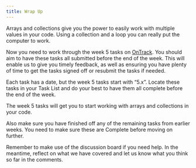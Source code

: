 ```yaml
---
title: Wrap Up
---
```



Arrays and collections give you the power to easily work with multiple values in your code. Using a collection and a loop you can really put the computer to work.

Now you need to work through the week 5 tasks on [OnTrack](https://ontrack.deakin.edu.au). You should aim to have these tasks all submitted before the end of the week. This will enable us to give you timely feedback, as well as ensuring you have plenty of time to get the tasks signed off or resubmit the tasks if needed.

Each task has a date, but the week 5 tasks start with “5.x”. Locate these tasks in your Task List and do your best to have them all complete before the end of the week.

The week 5 tasks will get you to start working with arrays and collections in your code.

Also make sure you have finished off any of the remaining tasks from earlier weeks. You need to make sure these are Complete before moving on further.

Remember to make use of the discussion board if you need help. In the meantime, reflect on what we have covered and let us know what you think so far in the comments.

